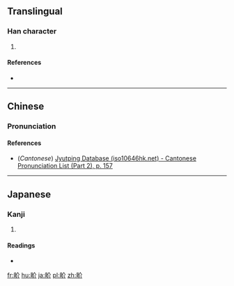{{also|界}}
==Translingual==

===Han character===
{{Han char|rn=102|rad=田|as=04|sn=9|four=|canj=WOLL, XWOLL|ids=⿰[[田]][[介]]}}

# {{defn|Han|sort=田04}}

====References====
* {{Han ref|kx=0760.190|dkj=21776|dj=1170.120|hdz=42534.010|uh=754D|ud=30029}}

----

==Chinese==
{{zh-forms}}

===Pronunciation===
{{zh-pron
|m=jiè
|c=gaai3
|mc=
|oc=
|ma=
|cat=
}}

====References====
*(''Cantonese'') [http://www.iso10646hk.net/jp/document/download.jsp Jyutping Database (iso10646hk.net) - Cantonese Pronunciation List (Part 2), p. 157]

----

==Japanese==

===Kanji===
{{ja-kanji|grade=|rs=田04}}

# {{defn|lang=ja|sort=田04}}

====Readings====
* {{ja-readings|on=[[かい]] (kai)|kun=[[さかい]] (sakai)|nanori=}}

[[fr:畍]]
[[hu:畍]]
[[ja:畍]]
[[pl:畍]]
[[zh:畍]]